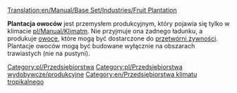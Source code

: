[[Translation:en/Manual/Base Set/Industries/Fruit Plantation]]

{{pl/Przedsiębiorstwa|image=en/Fruitplantation.png
|name=Plantacja owoców
|climates=[[pl/Manual/Klimat]]
|accepts=Nic
|produces=[[pl/Manual/Base Set/Cargos/Owoce|Owoce]]
}}
'''Plantacja owoców''' jest przemysłem produkcyjnym, który pojawia się tylko w klimacie [[pl/Manual/Klimat]]m. Nie przyjmuje ona żadnego ładunku, a produkuje [[pl/Manual/Base Set/Cargos/Owoce|owoce]], które mogą być dostarczone do [[pl/Manual/Base Set/Industries/Przetwórnia żywności|przetwórni żywności]].  Plantacje owoców mogą być budowane wyłącznie na obszarach trawiastych (nie na pustyni).

{{pl/Navbox Industries}}

[[Category:pl/Przedsiębiorstwa]]
[[Category:pl/Przedsiębiorstwa wydobywcze/produkcyjne]]
[[Category:en/Przedsiębiorstwa klimatu tropikalnego]]